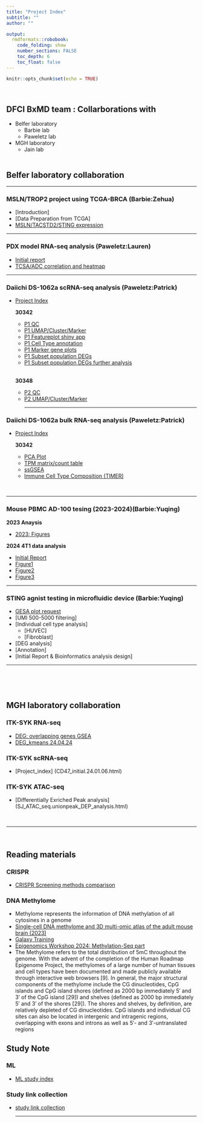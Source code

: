 ```yaml
---
title: "Project Index"
subtitle: ""
author: ""

output:  
  rmdformats::robobook: 
    code_folding: show 
    number_sections: FALSE
    toc_depth: 6
    toc_float: false
---
```


```r
knitr::opts_chunk$set(echo = TRUE)
```
<br>


## DFCI BxMD team : Collarborations with    

* Belfer laboratory 
  * Barbie lab
  * Paweletz lab
  
* MGH laboratory 
  * Jain lab
<br><br>

## Belfer laboratory collaboration   

<hr>
### MSLN/TROP2 project using TCGA-BRCA (Barbie:Zehua)    

* [Introduction]  <!-- (Barbie/MSLN/TCGA_BRCA_MSLN_index.html) -->
* [Data Preparation from TCGA]
* [MSLN/TACSTD2/STING expression](Barbie/MSLN/TCGA_BRCA_MSLN_geneExpression.html)

<hr>

### PDX model RNA-seq analysis (Paweletz:Lauren)  

* [Initial report](Paweletz/PDX_RNASeq/PDX_RNA_seq_Cloud_index.html)
* [TCSA/ADC correlation and heatmap](Paweletz/PDX_RNASeq/PDX_RNA_seq_Cloud_correlation.24.05.05.moreHeatmaps.html)

<hr>

### Daiichi DS-1062a scRNA-seq analysis (Paweletz:Patrick)

* [Project Index](Paweletz/Daiichi/Daiichi_2024_index.html)

  **30342**
  * [P1 QC](Paweletz/Daiichi/Daiichi2024_init_30342.v2.html)
  * [P1 UMAP/Cluster/Marker](Paweletz/Daiichi/Daiichi2024_30342.24.05.07.html)
  * [P1 Featureplot shiny app](Paweletz/Daiichi/Daiichi2024_30342.24.05.09.shiny.html)
  * [P1 Cell Type annotation](Paweletz/Daiichi/annotation/Daiichi2024_30342.24.05.10.annotation.html) 
  * [P1 Marker gene plots](Paweletz/Daiichi/annotation/Daiichi2024_30342.24.05.10.annotation_manual.html) 
  * [P1 Subset population DEGs](Paweletz/Daiichi/DC/Daiichi2024_30342.24.05.23.DC.html) 
  * [P1 Subset population DEGs further analysis](Paweletz/Daiichi/DC/Daiichi2024_30342.24.05.23.DC.DEGs.html)
<br><br>

  **30348**
  * [P2 QC](Paweletz/Daiichi/Daiichi2024_30348.24.05.21.QC.html)
  * [P2 UMAP/Cluster/Marker](Paweletz/Daiichi/Daiichi2024_30348.24.06.11.html)
<hr>

### Daiichi DS-1062a bulk RNA-seq analysis (Paweletz:Patrick)

* [Project Index](Paweletz/Daiichi_bulk_RNASeq/Daiichi_2024_RNAseq_index.html)

  **30342**
    * [PCA Plot](Paweletz/Daiichi_bulk_RNASeq/Daiichi_2024_bulk_30342_PCA.html)
    * [TPM matrix/count table](Paweletz/Daiichi_bulk_RNASeq/Daiichi_2024_bulk_30342_TOM.html)
    * [ssGSEA](Paweletz/Daiichi_bulk_RNASeq/Daiichi_2024_bulk_30342_ssGESA.html)
    * [Immune Cell Type Composition (TIMER)](Paweletz/Daiichi_bulk_RNASeq/Daiichi_2024_bulk_30342_timer.html)

<br>
<hr>

### Mouse PBMC AD-100 tesing (2023-2024)(Barbie:Yuqing)
  
**2023 Anaysis**

* [2023: Figures](Barbie/ADU100/Yuqing_reanalysis_figures.html)

**2024 4T1 data analysis**

* [Initial Report](Barbie/ADU100/Mouse_PBMC_NOV_analysis.24.04.04.otherCluster.GSEA.html)
* [Figure1](Barbie/ADU100/Mouse_PBMC_NOV_analysis.24.06.03.otherCluster.GSEA.modification.html)
* [Figure2](Barbie/ADU100/Mouse_PBMC_NOV_analysis.24.04.15.BATF3_request.html)
* [Figure3](Barbie/ADU100/Mouse_PBMC_NOV_analysis.24.02.16.f.html)

<hr>

### STING agnist testing in microfluidic device (Barbie:Yuqing)

* [GESA plot request](Barbie/RNA_seq_Fig4_Request.24.05.03.GSEAPlots.html)
* [UMI 500-5000 filtering]
* [Individual cell type analysis]
  * [HUVEC]
  * [Fibroblast]
* [DEG analysis]
* [Annotation]
* [Initial Report & Bioinformatics analysis design]

<hr>

<br><br><br>

## MGH laboratory collaboration   

### ITK-SYK RNA-seq  

  * [DEG: overlapping genes GSEA](Team_SJ/DEG/RNA_seq_SJ.data.filteredTPM.DEG.24.05.01.html)
  * [DEG_kmeans 24.04.24](Team_SJ/DEG/RNA_seq_SJ.data.filteredTPM.DEG.24.04.24.html)

### ITK-SYK scRNA-seq  

* [Project_index] (CD47_initial.24.01.06.html)

### ITK-SYK ATAC-seq  

* [Differentially Exriched Peak analysis] (SJ_ATAC_seq.unionpeak_DEP_analysis.html)


<br><hr><br>


## Reading materials 

### CRISPR 

- [CRISPR Screening methods comparison](https://sung2021.github.io/works.io/etc/CRISPR.html)

### DNA Methylome

- Methylome represents the information of DNA methylation of all cytosines in a genome
- [Single-cell DNA methylome and 3D multi-omic atlas of the adult mouse brain (2023)](https://www.nature.com/articles/s41586-023-06805-y.pdf)
- [Galaxy Training](https://training.galaxyproject.org/training-material/topics/epigenetics/tutorials/methylation-seq/tutorial.html)
- [Epigenomics Workshop 2024: Methylation-Seq part](https://nbis-workshop-epigenomics.readthedocs.io/en/latest/content/tutorials/methylationSeq/Seq_Tutorial.html)
- The Methylome refers to the total distribution of 5mC throughout the genome. With the advent of the completion of the Human Roadmap Epigenome Project, the methylomes of a large number of human tissues and cell types have been documented and made publicly available through interactive web browsers [9]. In general, the major structural components of the methylome include the CG dinucleotides, CpG islands and CpG island shores (defined as 2000 bp immediately 5′ and 3′ of the CpG island [29]) and shelves (defined as 2000 bp immediately 5′ and 3′ of the shores [29]). The shores and shelves, by definition, are relatively depleted of CG dinucleotides. CpG islands and individual CG sites can also be located in intergenic and intragenic regions, overlapping with exons and introns as well as 5′- and 3′-untranslated regions 

## Study Note 

### ML  

* [ML study index](ML/ML_study_index.html)

### Study link collection

- [study link collection](reference/pages_link.html)
<br><hr><br>
